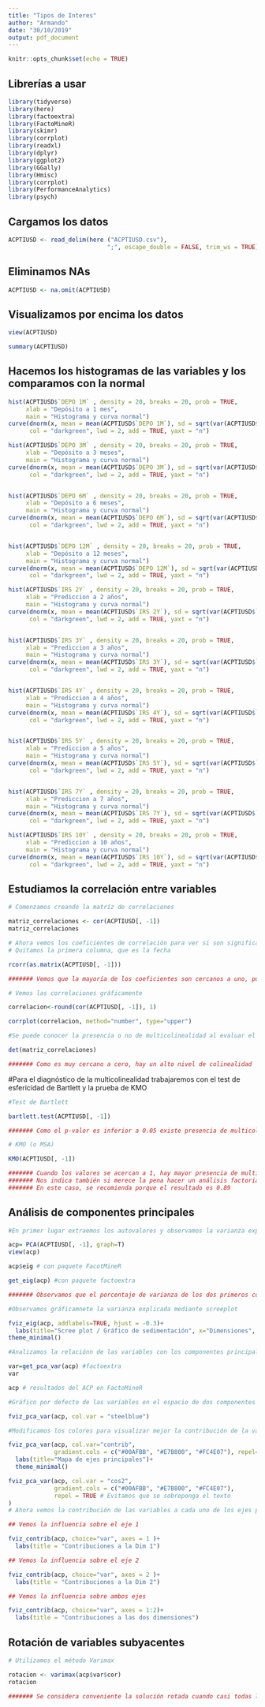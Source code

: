 ```yaml
---
title: "Tipos de Interes"
author: "Armando"
date: "30/10/2019"
output: pdf_document
---
```


```r
knitr::opts_chunk$set(echo = TRUE)
```

## Librerías a usar

```r

library(tidyverse)
library(here)
library(factoextra)
library(FactoMineR)
library(skimr)
library(corrplot)
library(readxl)
library(dplyr)
library(ggplot2)
library(GGally)
library(Hmisc)
library(corrplot)
library(PerformanceAnalytics)
library(psych)

```

## Cargamos los datos

```r

ACPTIUSD <- read_delim(here ("ACPTIUSD.csv"), 
                            ";", escape_double = FALSE, trim_ws = TRUE)

```

## Eliminamos NAs

```r

ACPTIUSD <- na.omit(ACPTIUSD)

```

## Visualizamos por encima los datos

```r

view(ACPTIUSD)

summary(ACPTIUSD)

```

## Hacemos los histogramas de las variables y los comparamos con la normal

```r

hist(ACPTIUSD$`DEPO 1M` , density = 20, breaks = 20, prob = TRUE,
     xlab = "Depósito a 1 mes",
     main = "Histograma y curva normal")
curve(dnorm(x, mean = mean(ACPTIUSD$`DEPO 1M`), sd = sqrt(var(ACPTIUSD$`DEPO 1M`))),
      col = "darkgreen", lwd = 2, add = TRUE, yaxt = "n")

hist(ACPTIUSD$`DEPO 3M` , density = 20, breaks = 20, prob = TRUE,
     xlab = "Depósito a 3 meses",
     main = "Histograma y curva normal")
curve(dnorm(x, mean = mean(ACPTIUSD$`DEPO 3M`), sd = sqrt(var(ACPTIUSD$`DEPO 3M`))),
      col = "darkgreen", lwd = 2, add = TRUE, yaxt = "n")


hist(ACPTIUSD$`DEPO 6M` , density = 20, breaks = 20, prob = TRUE,
     xlab = "Depósito a 6 meses",
     main = "Histograma y curva normal")
curve(dnorm(x, mean = mean(ACPTIUSD$`DEPO 6M`), sd = sqrt(var(ACPTIUSD$`DEPO 6M`))),
      col = "darkgreen", lwd = 2, add = TRUE, yaxt = "n")


hist(ACPTIUSD$`DEPO 12M` , density = 20, breaks = 20, prob = TRUE,
     xlab = "Depósito a 12 meses",
     main = "Histograma y curva normal")
curve(dnorm(x, mean = mean(ACPTIUSD$`DEPO 12M`), sd = sqrt(var(ACPTIUSD$`DEPO 12M`))),
      col = "darkgreen", lwd = 2, add = TRUE, yaxt = "n")

hist(ACPTIUSD$`IRS 2Y` , density = 20, breaks = 20, prob = TRUE,
     xlab = "Prediccion a 2 años",
     main = "Histograma y curva normal")
curve(dnorm(x, mean = mean(ACPTIUSD$`IRS 2Y`), sd = sqrt(var(ACPTIUSD$`IRS 2Y`))),
      col = "darkgreen", lwd = 2, add = TRUE, yaxt = "n")


hist(ACPTIUSD$`IRS 3Y` , density = 20, breaks = 20, prob = TRUE,
     xlab = "Prediccion a 3 años",
     main = "Histograma y curva normal")
curve(dnorm(x, mean = mean(ACPTIUSD$`IRS 3Y`), sd = sqrt(var(ACPTIUSD$`IRS 3Y`))),
      col = "darkgreen", lwd = 2, add = TRUE, yaxt = "n")


hist(ACPTIUSD$`IRS 4Y` , density = 20, breaks = 20, prob = TRUE,
     xlab = "Prediccion a 4 años",
     main = "Histograma y curva normal")
curve(dnorm(x, mean = mean(ACPTIUSD$`IRS 4Y`), sd = sqrt(var(ACPTIUSD$`IRS 4Y`))),
      col = "darkgreen", lwd = 2, add = TRUE, yaxt = "n")


hist(ACPTIUSD$`IRS 5Y` , density = 20, breaks = 20, prob = TRUE,
     xlab = "Prediccion a 5 años",
     main = "Histograma y curva normal")
curve(dnorm(x, mean = mean(ACPTIUSD$`IRS 5Y`), sd = sqrt(var(ACPTIUSD$`IRS 5Y`))),
      col = "darkgreen", lwd = 2, add = TRUE, yaxt = "n")


hist(ACPTIUSD$`IRS 7Y` , density = 20, breaks = 20, prob = TRUE,
     xlab = "Prediccion a 7 años",
     main = "Histograma y curva normal")
curve(dnorm(x, mean = mean(ACPTIUSD$`IRS 7Y`), sd = sqrt(var(ACPTIUSD$`IRS 7Y`))),
      col = "darkgreen", lwd = 2, add = TRUE, yaxt = "n")

hist(ACPTIUSD$`IRS 10Y` , density = 20, breaks = 20, prob = TRUE,
     xlab = "Prediccion a 10 años",
     main = "Histograma y curva normal")
curve(dnorm(x, mean = mean(ACPTIUSD$`IRS 10Y`), sd = sqrt(var(ACPTIUSD$`IRS 10Y`))),
      col = "darkgreen", lwd = 2, add = TRUE, yaxt = "n")

```

## Estudiamos la correlación entre variables

```r

# Comenzamos creando la matríz de correlaciones

matriz_correlaciones <- cor(ACPTIUSD[, -1])
matriz_correlaciones

# Ahora vemos los coeficientes de correlación para ver si son significativos
# Quitamos la primera columna, que es la fecha

rcorr(as.matrix(ACPTIUSD[, -1]))

####### Vemos que la mayoría de los coeficientes son cercanos a uno, por lo que la correlación entre variables el fuerte

# Vemos las correlaciones gráficamente

correlacion<-round(cor(ACPTIUSD[, -1]), 1)

corrplot(correlacion, method="number", type="upper")

#Se puede conocer la presencia o no de multicolinealidad al evaluar el determinante de la matriz de correlaciones de las variables de nuestra base de datos.

det(matriz_correlaciones)

####### Como es muy cercano a cero, hay un alto nivel de colinealidad

```

#Para el diagnóstico de la multicolinealidad trabajaremos con el test de esfericidad de Bartlett y la prueba de KMO

```r

#Test de Bartlett

bartlett.test(ACPTIUSD[, -1])

####### Como el p-valor es inferior a 0.05 existe presencia de multicolinealidad

# KMO (o MSA)

KMO(ACPTIUSD[, -1])

####### Cuando los valores se acercan a 1, hay mayor presencia de multicolinealidad, como es el caso
####### Nos indica también si merece la pena hacer un análisis factorial: >= 0.6 implica que hay que hacer el análisis factorial ; de 0.4 a 0.6 hay que estudiar las variables, pero se puede hacer el análisis factorial, y si es <0.4 no se recomienda hacer el análisis factorial
####### En este caso, se recomienda porque el resultado es 0.89

```

## Análisis de componentes principales

```r

#En primer lugar extraemos los autovalores y observamos la varianza explicada.

acp= PCA(ACPTIUSD[, -1], graph=T) 
view(acp)

acp$eig # con paquete FacotMineR

get_eig(acp) #con paquete factoextra

####### Observamos que el porcentaje de varianza de los dos primeros componentes principales explica casi la totalidad de la varianza de las nuevas variables. Como consecuencia reducimos la base de datos a dos dimensiones que corresponden a los dos primeros componentes principales.

#Observamos gráficamnete la varianza explicada mediante screeplot

fviz_eig(acp, addlabels=TRUE, hjust = -0.3)+
  labs(title="Scree plot / Gráfico de sedimentación", x="Dimensiones", y="% Varianza explicada")
theme_minimal()

#Analizamos la relaciónn de las variables con los componentes principales.

var=get_pca_var(acp) #factoextra
var

acp # resultados del ACP en FactoMineR

#Gráfico por defecto de las variables en el espacio de dos componentes principales.

fviz_pca_var(acp, col.var = "steelblue")

#Modificamos los colores para visualizar mejor la contribución de la variable en el eje principal.

fviz_pca_var(acp, col.var="contrib",
             gradient.cols = c("#00AFBB", "#E7B800", "#FC4E07"), repel=TRUE) +
  labs(title="Mapa de ejes principales")+
  theme_minimal()

fviz_pca_var(acp, col.var = "cos2",
             gradient.cols = c("#00AFBB", "#E7B800", "#FC4E07"), 
             repel = TRUE # Evitamos que se sobreponga el texto
)
# Ahora vemos la contribución de las variables a cada uno de los ejes principales

## Vemos la influencia sobre el eje 1

fviz_contrib(acp, choice="var", axes = 1 )+
  labs(title = "Contribuciones a la Dim 1")

## Vemos la influencia sobre el eje 2

fviz_contrib(acp, choice="var", axes = 2 )+
  labs(title = "Contribuciones a la Dim 2")

## Vemos la influencia sobre ambos ejes

fviz_contrib(acp, choice="var", axes = 1:2)+
  labs(title = "Contribuciones a las dos dimensiones")

```

## Rotación de variables subyacentes

```r

# Utilizamos el método Varimax

rotacion <- varimax(acp$var$cor)
rotacion

####### Se considera conveniente la solución rotada cuando casi todas las cargas factoriales sean más fuertes (mayor peso), hacia una de las componentes (factores), teniendo en cuenta que la otra tiene la suficiente proporción de variabilidad explicada

```

